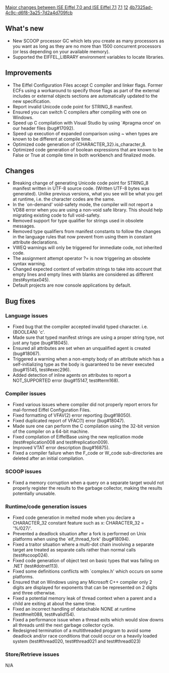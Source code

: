 [[Property:title|Major changes between ISE Eiffel 7.0 and ISE Eiffel 7.1]]
[[Property:link_title|7.1]]
[[Property:weight|12]]
[[Property:uuid|4b7325ad-4c9c-d6f8-3a25-7d2a4d709fcb]]
==What's new==
* New SCOOP processor GC which lets you create as many processors as you want as long as they are no more than 1500 concurrent processors (or less depending on your available memory).
* Supported the EIFFEL_LIBRARY environment variables to locate libraries.

==Improvements==
* The Eiffel Configuration Files accept C compiler and linker flags. Former ECFs using a workaround to specify those flags as part of the external includes or external objects sections are automatically updated to the new specification.
* Report invalid Unicode code point for STRING_8 manifest.
* Ensured you can switch C compilers after compiling with one on Windows.
* Speed up C compilation with Visual Studio by using `#pragma once' on our header files (bug#17092). 
* Speed up execution of expanded comparison using ~ when types are known to be different at compile time.
* Optimized code generation of <e>{CHARACTER_32}.is_character_8</e>.
* Optimized code generation of boolean expressions that are known to be False or True at compile time in both workbench and finalized mode.

==Changes==
* Breaking change of generating Unicode code point for STRING_8 manifest written in UTF-8 source code. (Written UTF-8 bytes was generated). Unlike previous versions, what you see will be what you get at runtime, i.e. the character codes are the same.
* In the `on-demand' void-safety mode, the compiler will not report a VD88 error when you are using a non-void safe library. This should help migrating existing code to full void-safety.
* Removed support for type qualifier for strings used in obsolete messages.
* Removed type qualifiers from manifest constants to follow the changes in the language rules that now prevent from using them in constant attribute declarations.
* VWEQ warnings will only be triggered for immediate code, not inherited code.
* The assignment attempt operator <e>?=</e> is now triggering an obsolete syntax warning.
* Changed expected content of verbatim strings to take into account that empty lines and empty lines with blanks are considered as different (test#syntax045).
* Default projects are now console applications by default.

==Bug fixes==

===Language issues===
* Fixed bug that the compiler accepted invalid typed character. i.e. {BOOLEAN} 'c'.
* Made sure that typed manifest strings are using a proper string type, not just any type (bug#18045).
* Ensured all attributes are set when an unqualified agent is created (bug#18067).
* Triggered a warning when a non-empty body of an attribute which has a self-initializing type as the body is guaranteed to be never executed (bug#15145, test#exec296).
* Added detection of inline agents on attributes to report a NOT_SUPPORTED error (bug#15147, test#term168).

===Compiler issues===
* Fixed various issues where compiler did not properly report errors for mal-formed Eiffel Configuration Files.
* Fixed formatting of VFAV(2) error reporting (bug#18050).
* Fixed duplicated report of VFAC(1) error (bug#18047).
* Made sure one can perform the C compilation using the 32-bit version of the compiler on a 64-bit machine.
* Fixed compilation of EiffelBase using the new replication mode (test#replication008 and test#replication009).
* Improved VTAT error description (bug#16875).
* Fixed a compiler failure when the F_code or W_code sub-directories are deleted after an initial compilation.

===SCOOP issues===
* Fixed a memory corruption when a query on a separate target would not properly register the results to the garbage collector, making the results potentially unusable.

===Runtime/code generation issues===
* Fixed code generation in melted mode when you declare a CHARACTER_32 constant feature such as <e>x: CHARACTER_32 = '%/027/'</e>.
* Prevented a deadlock situation after a fork is performed on Unix platforms when using the `eif_thread_fork' (bug#18094).
* Fixed a traitor situation where a multi-dot chain involving a separate target are treated as separate calls rather than normal calls (test#scoop024).
* Fixed code generation of object test on basic types that was failing on .NET (test#dotnet113).
* Fixed some definitions conflicts with `complex.h' which occurs on some platforms.
* Ensured that on Windows using any Microsoft C++ compiler only 2 digits are displayed for exponents that can be represented on 2 digits and three otherwise.
* Fixed a potential memory leak of thread context when a parent and a child are exiting at about the same time.
* Fixed an incorrect handling of <e>detachable NONE</e> at runtime (test#melt088, test#valid154).
* Fixed a performance issue when a thread exits which would slow downs all threads until the next garbage collector cycle.
* Redesigned termination of a multithreaded program to avoid some deadlock and/or race conditions that could occur on a heavily loaded system (test#thread020, test#thread021 and test#thread023)

===Store/Retrieve issues===
N/A

